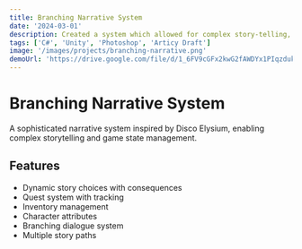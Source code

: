 ```yaml
---
title: Branching Narrative System
date: '2024-03-01'
description: Created a system which allowed for complex story-telling, and game-state tracking. Features include story choices with consequences, quest system, and inventory system.
tags: ['C#', 'Unity', 'Photoshop', 'Articy Draft']
image: '/images/projects/branching-narrative.png'
demoUrl: 'https://drive.google.com/file/d/1_6FV9cGFx2kwG2fAWDYx1PIqzduk6WH5'
---
```


# Branching Narrative System

A sophisticated narrative system inspired by Disco Elysium, enabling complex storytelling and game state management.

## Features

- Dynamic story choices with consequences
- Quest system with tracking
- Inventory management
- Character attributes
- Branching dialogue system
- Multiple story paths